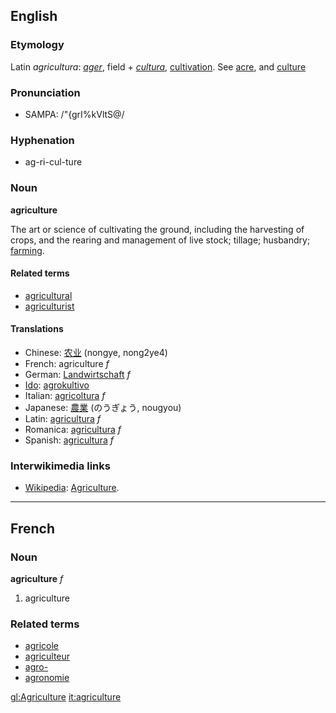 ==English==
===Etymology===
Latin ''agricultura'': ''[[ager]]'', field + ''[[cultura]]'', [[cultivation]]. See [[acre]], and [[culture]]
=== Pronunciation ===
*SAMPA: /"{grI%kVltS@/
===Hyphenation===
*ag-ri-cul-ture

===Noun===
'''agriculture'''

The art or science of cultivating the ground, including the harvesting of crops, and the rearing and management of live stock; tillage; husbandry; [[farm]]ing.

====Related terms====
*[[agricultural]]
*[[agriculturist]]

====Translations====
*Chinese: [[农业]] (nongye, nong2ye4)
*French: agriculture ''f''
*German: [[Landwirtschaft]] ''f''
*[[Ido]]: [[agrokultivo]]
*Italian: [[agricoltura]] ''f''
*Japanese: [[農業]] (のうぎょう, nougyou)
*Latin: [[agricultura]] ''f''
*Romanica: [[agricultura]] ''f''
*Spanish: [[agricultura]] ''f''

===Interwikimedia links===
*[[Wikipedia]]: [[W:Agriculture|Agriculture]].

----

==French==
===Noun===
'''agriculture''' ''f''

# agriculture

===Related terms===
*[[agricole]]
*[[agriculteur]]
*[[agro-]]
*[[agronomie]]

[[gl:Agriculture]]
[[it:agriculture]]
